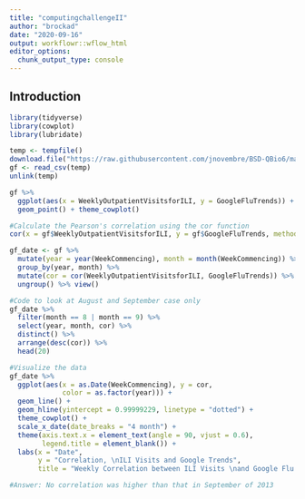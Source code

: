 ```yaml
---
title: "computingchallengeII"
author: "brockad"
date: "2020-09-16"
output: workflowr::wflow_html
editor_options:
  chunk_output_type: console
---
```


## Introduction

```r
library(tidyverse)
library(cowplot)
library(lubridate)
```

```r
temp <- tempfile()
download.file("https://raw.githubusercontent.com/jnovembre/BSD-QBio6/master/tutorials/basic_computing_2/PreisMoat2014.csv", destfile = temp, mode = "wb")
gf <- read_csv(temp)
unlink(temp)

gf %>%
  ggplot(aes(x = WeeklyOutpatientVisitsforILI, y = GoogleFluTrends)) +
  geom_point() + theme_cowplot()

```

```r
#Calculate the Pearson's correlation using the cor function
cor(x = gf$WeeklyOutpatientVisitsforILI, y = gf$GoogleFluTrends, method = "pearson")
```

```r
gf_date <- gf %>%
  mutate(year = year(WeekCommencing), month = month(WeekCommencing)) %>%
  group_by(year, month) %>%
  mutate(cor = cor(WeeklyOutpatientVisitsforILI, GoogleFluTrends)) %>%
  ungroup() %>% view()

#Code to look at August and September case only
gf_date %>%
  filter(month == 8 | month == 9) %>%
  select(year, month, cor) %>%
  distinct() %>% 
  arrange(desc(cor)) %>%
  head(20)

#Visualize the data
gf_date %>% 
  ggplot(aes(x = as.Date(WeekCommencing), y = cor, 
             color = as.factor(year))) +
  geom_line() + 
  geom_hline(yintercept = 0.99999229, linetype = "dotted") + 
  theme_cowplot() +
  scale_x_date(date_breaks = "4 month") +
  theme(axis.text.x = element_text(angle = 90, vjust = 0.6),
        legend.title = element_blank()) +
  labs(x = "Date",
       y = "Correlation, \nILI Visits and Google Trends",
       title = "Weekly Correlation between ILI Visits \nand Google Flu Trends")

#Answer: No correlation was higher than that in September of 2013
```

